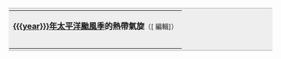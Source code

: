 <div style="clear: both"></div>
<div style="margin:1em -1em"><div style="background-color: #EEEEEE; padding-bottom: 0.25em; padding-top: 0.25em; padding-left: 0.1em; padding-right: 1em; border-bottom: 1px solid #AAAAAA; border-top: 1px solid #AAAAAA"><table cellpadding="0" style="background-color: #EEEEEE; text-align: center; margin: auto;"><tr><td><center><b>[[{{{year}}}年太平洋颱風季]]的熱帶氣旋</b><span class="noprint plainlinksneverexpand"><small>（[{{fullurl:Template:{{{year}}} Pacific typhoon season buttons|action=edit}} <span style="#002bb8" title="編輯">編輯</span>]）</small></center><table cellpadding="0" cellspacing="0" style="background-color: #EEEEEE; text-align: center; font-size: 90%;"><tr><noinclude>
[[Category:太平洋颱風模板|{{PAGENAME}}]]
[[Category:太平洋颱風季導航模板|{{PAGENAME}}]]
</noinclude>